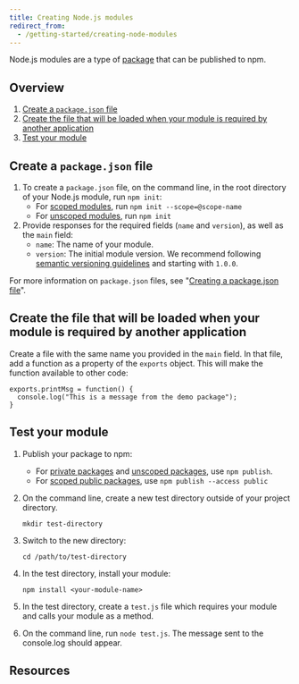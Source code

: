 ```yaml
---
title: Creating Node.js modules
redirect_from:
  - /getting-started/creating-node-modules
---
```


Node.js modules are a type of [package][about-pkgs] that can be published to npm.

## Overview

1. [Create a `package.json` file](#create-a-package-json-file)
2. [Create the file that will be loaded when your module is required by another application](#create-the-file-that-will-be-loaded-when-your-module-is-required-by-another-application)
3. [Test your module](#test-your-module)

## Create a `package.json` file

1. To create a `package.json` file, on the command line, in the root directory of your Node.js module, run `npm init`:
   - For [scoped modules][scoped-pkg], run `npm init --scope=@scope-name`
   - For [unscoped modules][unscoped-pkg], run `npm init`
2. Provide responses for the required fields (`name` and `version`), as well as the `main` field:
   - `name`: The name of your module.
   - `version`: The initial module version. We recommend following [semantic versioning guidelines][semver] and starting with `1.0.0`.

For more information on `package.json` files, see "[Creating a package.json file][creating-pkg-json]".

## Create the file that will be loaded when your module is required by another application

Create a file with the same name you provided in the `main` field. In that file, add a function as a property of the `exports` object. This will make the function available to other code:

```
exports.printMsg = function() {
  console.log("This is a message from the demo package");
}
```

## Test your module

1. Publish your package to npm:

   - For [private packages][priv-pkg-pub] and [unscoped packages][unscoped-pkg-pub], use `npm publish`.
   - For [scoped public packages][scoped-pkg-pub], use `npm publish --access public`

2. On the command line, create a new test directory outside of your project directory.

   ```
   mkdir test-directory
   ```

3. Switch to the new directory:

   ```
   cd /path/to/test-directory
   ```

4. In the test directory, install your module:

   ```
   npm install <your-module-name>
   ```

5. In the test directory, create a `test.js` file which requires your module and calls your module as a method.

6. On the command line, run `node test.js`. The message sent to the console.log should appear.

## Resources

<YouTube id="3I78ELjTzlQ" />

[about-pkgs]: about-packages-and-modules
[scoped-pkg]: about-scopes
[unscoped-pkg]: creating-and-publishing-unscoped-public-packages
[semver]: about-semantic-versioning
[creating-pkg-json]: creating-a-package-json-file
[priv-pkg-pub]: creating-and-publishing-private-packages#publishing-private-packages
[unscoped-pkg-pub]: creating-and-publishing-unscoped-public-packages#publishing-unscoped-public-packages
[scoped-pkg-pub]: creating-and-publishing-scoped-public-packages#publishing-scoped-public-packages
